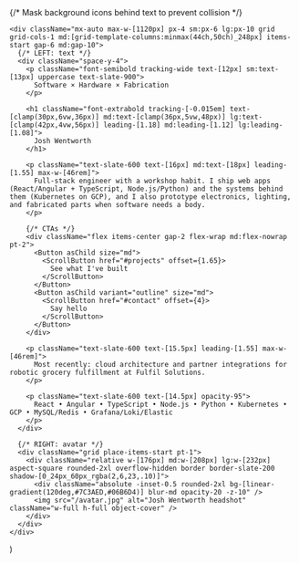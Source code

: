 
  <section className="relative py-16 sm:py-20 lg:py-24">
    {/* Mask background icons behind text to prevent collision */}
    <div className="pointer-events-none absolute inset-0 [mask-image:radial-gradient(220px_140px_at_22%_44%,transparent_0,black_60%)]" />

    <div className="mx-auto max-w-[1120px] px-4 sm:px-6 lg:px-10 grid grid-cols-1 md:[grid-template-columns:minmax(44ch,50ch)_248px] items-start gap-6 md:gap-10">
      {/* LEFT: text */}
      <div className="space-y-4">
        <p className="font-semibold tracking-wide text-[12px] sm:text-[13px] uppercase text-slate-900">
          Software × Hardware × Fabrication
        </p>

        <h1 className="font-extrabold tracking-[-0.015em] text-[clamp(30px,6vw,36px)] md:text-[clamp(36px,5vw,48px)] lg:text-[clamp(42px,4vw,56px)] leading-[1.18] md:leading-[1.12] lg:leading-[1.08]">
          Josh Wentworth
        </h1>

        <p className="text-slate-600 text-[16px] md:text-[18px] leading-[1.55] max-w-[46rem]">
          Full-stack engineer with a workshop habit. I ship web apps (React/Angular + TypeScript, Node.js/Python) and the systems behind them (Kubernetes on GCP), and I also prototype electronics, lighting, and fabricated parts when software needs a body.
        </p>

        {/* CTAs */}
        <div className="flex items-center gap-2 flex-wrap md:flex-nowrap pt-2">
          <Button asChild size="md">
            <ScrollButton href="#projects" offset={1.65}>
              See what I've built
            </ScrollButton>
          </Button>
          <Button asChild variant="outline" size="md">
            <ScrollButton href="#contact" offset={4}>
              Say hello
            </ScrollButton>
          </Button>
        </div>

        <p className="text-slate-600 text-[15.5px] leading-[1.55] max-w-[46rem]">
          Most recently: cloud architecture and partner integrations for robotic grocery fulfillment at Fulfil Solutions.
        </p>

        <p className="text-slate-600 text-[14.5px] opacity-95">
          React • Angular • TypeScript • Node.js • Python • Kubernetes • GCP • MySQL/Redis • Grafana/Loki/Elastic
        </p>
      </div>

      {/* RIGHT: avatar */}
      <div className="grid place-items-start pt-1">
        <div className="relative w-[176px] md:w-[208px] lg:w-[232px] aspect-square rounded-2xl overflow-hidden border border-slate-200 shadow-[0_24px_60px_rgba(2,6,23,.10)]">
          <div className="absolute -inset-0.5 rounded-2xl bg-[linear-gradient(120deg,#7C3AED,#06B6D4)] blur-md opacity-20 -z-10" />
          <img src="/avatar.jpg" alt="Josh Wentworth headshot" className="w-full h-full object-cover" />
        </div>
      </div>
    </div>
  </section>
)

